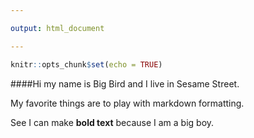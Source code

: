 ```yaml
---

output: html_document

---
```


```r
knitr::opts_chunk$set(echo = TRUE)
```


####Hi my name is Big Bird and I live in Sesame Street.

My favorite things are to play with markdown formatting. 

See I can make **bold text** because I am a big boy. 